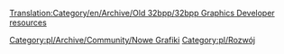 [[Translation:Category/en/Archive/Old 32bpp/32bpp Graphics Developer resources]]
<!--{{outdated|References outdated forum threads etc.  The 32bpp project referred to in this section is, as of 2017, dead}}-->{{pl/Nieaktualizowane|Odnośniki do przestarzałych wątków na forum itp. Projekt 32bpp, o którym mowa w tej sekcji, od 2017 r. zanika, poza wyjątkami}}


<!--[[Category:New Graphics]] [[Category:Development]]-->

[[Category:pl/Archive/Community/Nowe Grafiki]] [[Category:pl/Rozwój]]